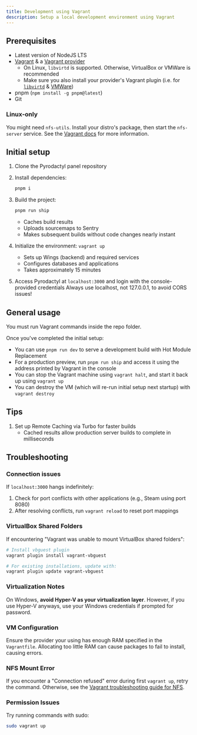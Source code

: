 ```yaml
---
title: Development using Vagrant
description: Setup a local development environment using Vagrant
---
```


## Prerequisites

- Latest version of NodeJS LTS
- [Vagrant](https://developer.hashicorp.com/vagrant/install) & a [Vagrant provider](https://developer.hashicorp.com/vagrant/docs/providers)
  - On Linux, `libvirtd` is supported. Otherwise, VirtualBox or VMWare is recommended
  - Make sure you also install your provider's Vagrant plugin (i.e. for [`libvirtd`](https://vagrant-libvirt.github.io/vagrant-libvirt/#installation) & [VMWare](https://developer.hashicorp.com/vagrant/docs/providers/vmware/installation))
- pnpm (`npm install -g pnpm@latest`)
- Git

### Linux-only

You might need `nfs-utils`. Install your distro's package, then start the `nfs-server` service. See the [Vagrant docs](https://developer.hashicorp.com/vagrant/docs/synced-folders/nfs) for more information.

## Initial setup

1. Clone the Pyrodactyl panel repository

2. Install dependencies:

   ```bash
   pnpm i
   ```

3. Build the project:

   ```bash
   pnpm run ship
   ```

   - Caches build results
   - Uploads sourcemaps to Sentry
   - Makes subsequent builds without code changes nearly instant

4. Initialize the environment: `vagrant up`

   - Sets up Wings (backend) and required services
   - Configures databases and applications
   - Takes approximately 15 minutes

5. Access Pyrodactyl at `localhost:3000` and login with the console-provided credentials
   <Callout type="warn">
     Always use localhost, not 127.0.0.1, to avoid CORS issues!
   </Callout>

## General usage

<Callout type="info">
  You must run Vagrant commands inside the repo folder.
</Callout>

Once you've completed the initial setup:

- You can use `pnpm run dev` to serve a development build with Hot Module Replacement
- For a production preview, run `pnpm run ship` and access it using the address printed by Vagrant in the console
- You can stop the Vagrant machine using `vagrant halt`, and start it back up using `vagrant up`
- You can destroy the VM (which will re-run initial setup next startup) with `vagrant destroy`

## Tips

1. Set up Remote Caching via Turbo for faster builds
   - Cached results allow production server builds to complete in milliseconds

## Troubleshooting

### Connection issues

If `localhost:3000` hangs indefinitely:

1. Check for port conflicts with other applications (e.g., Steam using port 8080)
2. After resolving conflicts, run `vagrant reload` to reset port mappings

### VirtualBox Shared Folders

If encountering "Vagrant was unable to mount VirtualBox shared folders":

```bash
# Install vbguest plugin
vagrant plugin install vagrant-vbguest

# For existing installations, update with:
vagrant plugin update vagrant-vbguest
```

### Virtualization Notes

On Windows, **avoid Hyper-V as your virtualization layer**. However, if you use Hyper-V anyways, use your Windows credentials if prompted for password.

### VM Configuration

Ensure the provider your using has enough RAM specified in the `Vagrantfile`. Allocating too little RAM can cause packages to fail to install, causing errors.

### NFS Mount Error

If you encounter a "Connection refused" error during first `vagrant up`, retry the command. Otherwise, see the [Vagrant troubleshooting guide for NFS](https://developer.hashicorp.com/vagrant/docs/synced-folders/nfs#troubleshooting-nfs-issues).

### Permission Issues

Try running commands with sudo:

```bash
sudo vagrant up
```
